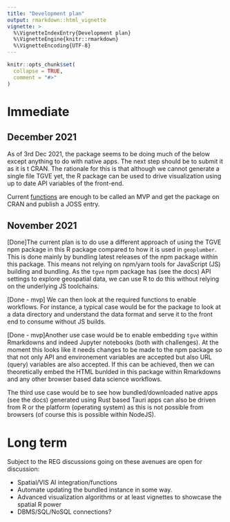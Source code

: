 ```yaml
---
title: "Development plan"
output: rmarkdown::html_vignette
vignette: >
  %\VignetteIndexEntry{Development plan}
  %\VignetteEngine{knitr::rmarkdown}
  %\VignetteEncoding{UTF-8}
---
```


```r
knitr::opts_chunk$set(
  collapse = TRUE,
  comment = "#>"
)
```

# Immediate

## December 2021

As of 3rd Dec 2021, the package seems to be doing much of the below except anything to do with native apps. The next step should be to submit it as it is t CRAN. The rationale for this is that although we cannot generate a single file TGVE yet, the R package can be used to drive visualization using up to date API variables of the front-end.

Current [functions](https://tgve.github.io/tgver/reference/index.html) are enough to be called an MVP and get the package on CRAN and publish a JOSS entry. 

## November 2021
[Done]The current plan is to do use a different approach of using the TGVE npm package in this R package compared to how it is used in `geoplumber`. This is done mainly by bundling latest releases of the npm package within this package. This means not relying on npm/yarn tools for JavaScript (JS) building and bundling. As the `tgve` npm package has (see the docs) API settings to explore geospatial data, we can use R to do this without relying on the underlying JS toolchains.

[Done - mvp] We can then look at the required functions to enable workflows. For instance, a typical case would be for the package to look at a data directory and understand the data format and serve it to the front end to consume without JS builds.

[Done - mvp]Another use case would be to enable embedding `tgve` within Rmarkdowns and indeed Jupyter notebooks (both with challenges). At the moment this looks like it needs changes to be made to the npm package so that not only API and environement variables are accepted but also URL (query) variables are also accepted. If this can be achieved, then we can theoretically embed the HTML bunlded in this package within Rmarkdowns and any other browser based data science workflows.

The third use case would be to see how bundled/downloaded native apps (see the docs) generated using Rust based Tauri apps can also be driven from R or the platform (operating system) as this is not possible from browsers (of course this is possible within NodeJS).

# Long term

Subject to the REG discussions going on these avenues are open for discussion:

* Spatial/VIS AI integration/functions
* Automate updating the bundled instance in some way.
* Advanced visualization algorithms or at least vignettes to showcase the spatial R power
* DBMS/SQL/NoSQL connections?

